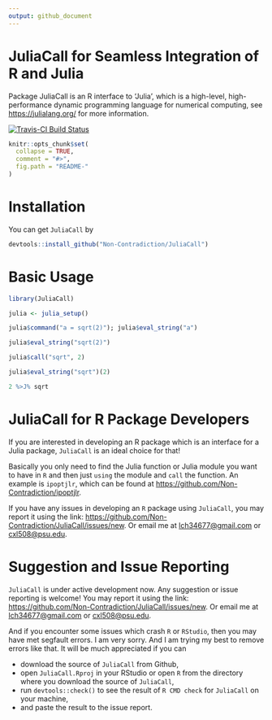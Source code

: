 ```yaml
---
output: github_document
---
```


<!-- README.md is generated from README.Rmd. Please edit that file -->

# JuliaCall for Seamless Integration of R and Julia

Package JuliaCall is an R interface to 'Julia',
which is a high-level, high-performance dynamic programming language
for numerical computing, see <https://julialang.org/> for more information.
    
[![Travis-CI Build Status](https://travis-ci.org/Non-Contradiction/JuliaCall.svg?branch=master)](https://travis-ci.org/Non-Contradiction/JuliaCall)

```r
knitr::opts_chunk$set(
  collapse = TRUE,
  comment = "#>",
  fig.path = "README-"
)
```

# Installation

You can get `JuliaCall` by
```r
devtools::install_github("Non-Contradiction/JuliaCall")
```

# Basic Usage
```r
library(JuliaCall)

julia <- julia_setup()

julia$command("a = sqrt(2)"); julia$eval_string("a")

julia$eval_string("sqrt(2)")

julia$call("sqrt", 2)

julia$eval_string("sqrt")(2)

2 %>J% sqrt
```
# JuliaCall for R Package Developers

If you are interested in developing an R package which is an interface for
a Julia package, `JuliaCall` is an ideal choice for that!

Basically you only need to find the Julia function or Julia module you want to have in `R`
and then just `using` the module and `call` the function.
An example is `ipoptjlr`, which can be found at <https://github.com/Non-Contradiction/ipoptjlr>.

If you have any issues in developing an `R` package using `JuliaCall`,
you may report it using the link: <https://github.com/Non-Contradiction/JuliaCall/issues/new>.
Or email me at <lch34677@gmail.com> or <cxl508@psu.edu>.

# Suggestion and Issue Reporting
`JuliaCall` is under active development now.
Any suggestion or issue reporting is welcome!
You may report it using the link: <https://github.com/Non-Contradiction/JuliaCall/issues/new>.
Or email me at <lch34677@gmail.com> or <cxl508@psu.edu>.

And if you encounter some issues which crash `R` or `RStudio`,
then you may have met segfault errors. 
I am very sorry.
And I am trying my best to remove errors like that.
It will be much appreciated if you can 

- download the source of `JuliaCall` from Github, 
- open `JuliaCall.Rproj` in your RStudio or open `R` from the directory where you download the source of `JuliaCall`,
- run `devtools::check()` to see the result of `R CMD check` for `JuliaCall` on your machine,
- and paste the result to the issue report.







